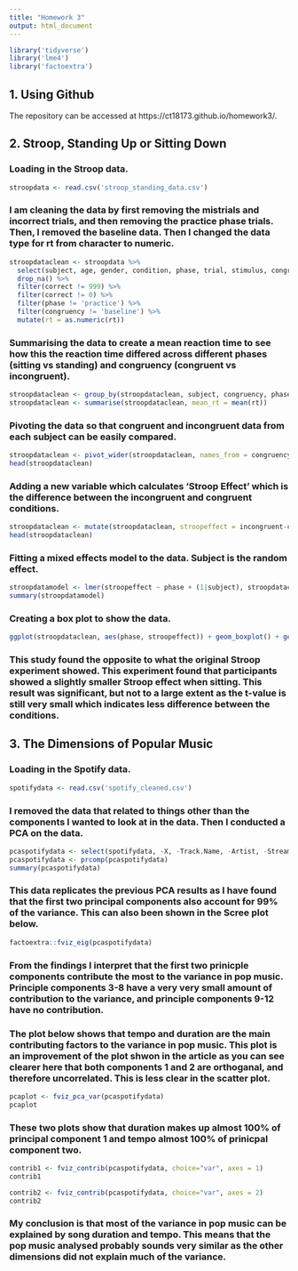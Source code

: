 ```yaml
---
title: "Homework 3"
output: html_document
---
```


```r
library('tidyverse')
library('lme4')
library('factoextra')

```

## 1. Using Github

The repository can be accessed at https://ct18173.github.io/homework3/.

## 2. Stroop, Standing Up or Sitting Down

### Loading in the Stroop data.

```r

stroopdata <- read.csv('stroop_standing_data.csv')

```

### I am cleaning the data by first removing the mistrials and incorrect trials, and then removing the practice phase trials. Then, I removed the baseline data. Then I changed the data type for rt from character to numeric.

```r
stroopdataclean <- stroopdata %>% 
  select(subject, age, gender, condition, phase, trial, stimulus, congruency, rt, correct) %>%
  drop_na() %>%
  filter(correct != 999) %>%
  filter(correct != 0) %>%
  filter(phase != 'practice') %>%
  filter(congruency != 'baseline') %>%
  mutate(rt = as.numeric(rt))
```

### Summarising the data to create a mean reaction time to see how this the reaction time differed across different phases (sitting vs standing) and congruency (congruent vs incongruent).

```r

stroopdataclean <- group_by(stroopdataclean, subject, congruency, phase)
stroopdataclean <- summarise(stroopdataclean, mean_rt = mean(rt))

```

### Pivoting the data so that congruent and incongruent data from each subject can be easily compared.

```r

stroopdataclean <- pivot_wider(stroopdataclean, names_from = congruency, values_from = 'mean_rt')
head(stroopdataclean)

```

### Adding a new variable which calculates 'Stroop Effect' which is the difference between the incongruent and congruent conditions.

``` r
stroopdataclean <- mutate(stroopdataclean, stroopeffect = incongruent-congruent)
head(stroopdataclean)

```

### Fitting a mixed effects model to the data. Subject is the random effect.

``` r

stroopdatamodel <- lmer(stroopeffect ~ phase + (1|subject), stroopdataclean)
summary(stroopdatamodel)

```

### Creating a box plot to show the data.

```r

ggplot(stroopdataclean, aes(phase, stroopeffect)) + geom_boxplot() + geom_jitter(alpha = 0.5) + ylab('Stroop Effect') + xlab('Phase')

```

### This study found the opposite to what the original Stroop experiment showed. This experiment found that participants showed a slightly smaller Stroop effect when sitting. This result was significant, but not to a large extent as the t-value is still very small which indicates less difference between the conditions.

## 3. The Dimensions of Popular Music

### Loading in the Spotify data.

```r

spotifydata <- read.csv('spotify_cleaned.csv')

```

### I removed the data that related to things other than the components I wanted to look at in the data. Then I conducted a PCA on the data.

```r

pcaspotifydata <- select(spotifydata, -X, -Track.Name, -Artist, -Streams, -time_signature)
pcaspotifydata <- prcomp(pcaspotifydata)
summary(pcaspotifydata)

```

### This data replicates the previous PCA results as I have found that the first two principal components also account for 99% of the variance. This can also been shown in the Scree plot below.

```r

factoextra::fviz_eig(pcaspotifydata)

```

### From the findings I interpret that the first two prinicple components contribute the most to the variance in pop music. Principle components 3-8 have a very very small amount of contribution to the variance, and principle components 9-12 have no contribution.

### The plot below shows that tempo and duration are the main contributing factors to the variance in pop music. This plot is an improvement of the plot shwon in the article as you can see clearer here that both components 1 and 2 are orthoganal, and therefore uncorrelated. This is less clear in the scatter plot.

```r

pcaplot <- fviz_pca_var(pcaspotifydata)
pcaplot

```

### These two plots show that duration makes up almost 100% of principal component 1 and tempo almost 100% of prinicpal component two.

```r

contrib1 <- fviz_contrib(pcaspotifydata, choice="var", axes = 1)
contrib1

contrib2 <- fviz_contrib(pcaspotifydata, choice="var", axes = 2)
contrib2

```

### My conclusion is that most of the variance in pop music can be explained by song duration and tempo. This means that the pop music analysed probably sounds very similar as the other dimensions did not explain much of the variance.
